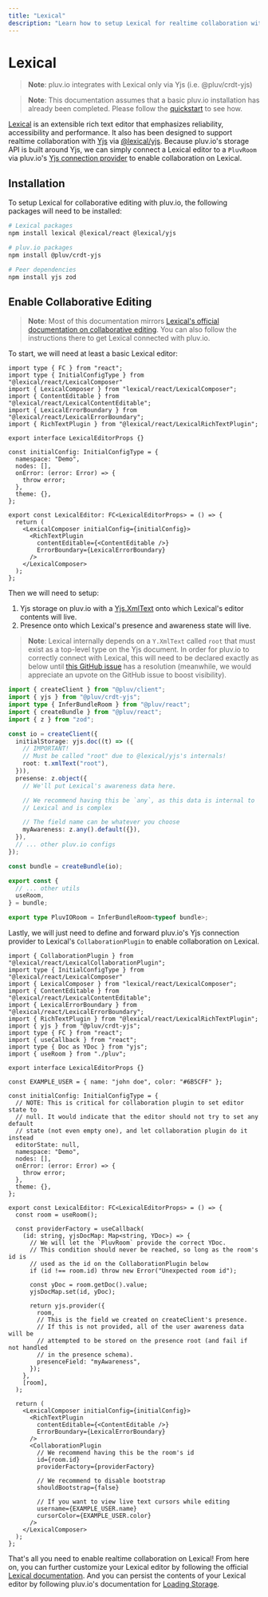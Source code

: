 ```yaml
---
title: "Lexical"
description: "Learn how to setup Lexical for realtime collaboration with pluv.io"
---
```


# Lexical

> **Note**: pluv.io integrates with Lexical only via Yjs (i.e. @pluv/crdt-yjs)

> **Note**: This documentation assumes that a basic pluv.io installation has already been completed. Please follow the [quickstart](/docs/quickstart/nextjs) to see how.

[Lexical](https://lexical.dev/) is an extensible rich text editor that emphasizes reliability, accessibility and performance. It also has been designed to support realtime collaboration with [Yjs](https://yjs.dev) via [@lexical/yjs](https://lexical.dev/docs/api/modules/lexical_yjs). Because pluv.io's storage API is built around Yjs, we can simply connect a Lexical editor to a `PluvRoom` via pluv.io's [Yjs connection provider](https://docs.yjs.dev/ecosystem/connection-provider) to enable collaboration on Lexical.

## Installation

To setup Lexical for collaborative editing with pluv.io, the following packages will need to be installed:

```bash
# Lexical packages
npm install lexical @lexical/react @lexical/yjs

# pluv.io packages
npm install @pluv/crdt-yjs

# Peer dependencies
npm install yjs zod
```

## Enable Collaborative Editing

> **Note**: Most of this documentation mirrors [Lexical's official documentation on collaborative editing](https://lexical.dev/docs/collaboration/react). You can also follow the instructions there to get Lexical connected with pluv.io.

To start, we will need at least a basic Lexical editor:

```tsx
import type { FC } from "react";
import type { InitialConfigType } from "@lexical/react/LexicalComposer"
import { LexicalComposer } from "lexical/react/LexicalComposer";
import { ContentEditable } from "@lexical/react/LexicalContentEditable";
import { LexicalErrorBoundary } from "@lexical/react/LexicalErrorBoundary";
import { RichTextPlugin } from "@lexical/react/LexicalRichTextPlugin";

export interface LexicalEditorProps {}

const initialConfig: InitialConfigType = {
  namespace: "Demo",
  nodes: [],
  onError: (error: Error) => {
    throw error;
  },
  theme: {},
};

export const LexicalEditor: FC<LexicalEditorProps> = () => {
  return (
    <LexicalComposer initialConfig={initialConfig}>
      <RichTextPlugin
        contentEditable={<ContentEditable />}
        ErrorBoundary={LexicalErrorBoundary}
      />
    </LexicalComposer>
  );
};
```

Then we will need to setup:
1. Yjs storage on pluv.io with a [Yjs.XmlText](https://docs.yjs.dev/api/shared-types/y.xmltext) onto which Lexical's editor contents will live.
2. Presence onto which Lexical's presence and awareness state will live.

> **Note**: Lexical internally depends on a `Y.XmlText` called `root` that must exist as a top-level type on the Yjs document. In order for pluv.io to correctly connect with Lexical, this will need to be declared exactly as below until [this GitHub issue](https://github.com/facebook/lexical/issues/7537) has a resolution (meanwhile, we would appreciate an upvote on the GitHub issue to boost visibility).

```ts
import { createClient } from "@pluv/client";
import { yjs } from "@pluv/crdt-yjs";
import type { InferBundleRoom } from "@pluv/react";
import { createBundle } from "@pluv/react";
import { z } from "zod";

const io = createClient({
  initialStorage: yjs.doc((t) => ({
    // IMPORTANT!
    // Must be called "root" due to @lexical/yjs's internals!
    root: t.xmlText("root"),
  })),
  presense: z.object({
    // We'll put Lexical's awareness data here.

    // We recommend having this be `any`, as this data is internal to
    // Lexical and is complex

    // The field name can be whatever you choose
    myAwareness: z.any().default({}),
  }),
  // ... other pluv.io configs
});

const bundle = createBundle(io);

export const {
  // ... other utils
  useRoom,
} = bundle;

export type PluvIORoom = InferBundleRoom<typeof bundle>;
```

Lastly, we will just need to define and forward pluv.io's Yjs connection provider to Lexical's `CollaborationPlugin` to enable collaboration on Lexical.

```tsx
import { CollaborationPlugin } from "@lexical/react/LexicalCollaborationPlugin";
import type { InitialConfigType } from "@lexical/react/LexicalComposer"
import { LexicalComposer } from "lexical/react/LexicalComposer";
import { ContentEditable } from "@lexical/react/LexicalContentEditable";
import { LexicalErrorBoundary } from "@lexical/react/LexicalErrorBoundary";
import { RichTextPlugin } from "@lexical/react/LexicalRichTextPlugin";
import { yjs } from "@pluv/crdt-yjs";
import type { FC } from "react";
import { useCallback } from "react";
import type { Doc as YDoc } from "yjs";
import { useRoom } from "./pluv";

export interface LexicalEditorProps {}

const EXAMPLE_USER = { name: "john doe", color: "#6B5CFF" };

const initialConfig: InitialConfigType = {
  // NOTE: This is critical for collaboration plugin to set editor state to
  // null. It would indicate that the editor should not try to set any default
  // state (not even empty one), and let collaboration plugin do it instead
  editorState: null,
  namespace: "Demo",
  nodes: [],
  onError: (error: Error) => {
    throw error;
  },
  theme: {},
};

export const LexicalEditor: FC<LexicalEditorProps> = () => {
  const room = useRoom();

  const providerFactory = useCallback(
    (id: string, yjsDocMap: Map<string, YDoc>) => {
      // We will let the `PluvRoom` provide the correct YDoc.
      // This condition should never be reached, so long as the room's id is
      // used as the id on the CollaborationPlugin below
      if (id !== room.id) throw new Error("Unexpected room id");

      const yDoc = room.getDoc().value;
      yjsDocMap.set(id, yDoc);

      return yjs.provider({
        room,
        // This is the field we created on createClient's presence.
        // If this is not provided, all of the user awareness data will be
        // attempted to be stored on the presence root (and fail if not handled
        // in the presence schema).
        presenceField: "myAwareness",
      });
    },
    [room],
  );

  return (
    <LexicalComposer initialConfig={initialConfig}>
      <RichTextPlugin
        contentEditable={<ContentEditable />}
        ErrorBoundary={LexicalErrorBoundary}
      />
      <CollaborationPlugin
        // We recommend having this be the room's id
        id={room.id}
        providerFactory={providerFactory}

        // We recommend to disable bootstrap
        shouldBootstrap={false}

        // If you want to view live text cursors while editing
        username={EXAMPLE_USER.name}
        cursorColor={EXAMPLE_USER.color}
      />
    </LexicalComposer>
  );
};
```

That's all you need to enable realtime collaboration on Lexical! From here on, you can further customize your Lexical editor by following the official [Lexical documentation](https://lexical.dev/docs/intro). And you can persist the contents of your Lexical editor by following pluv.io's documentation for [Loading Storage](/docs/io/loading-storage).
